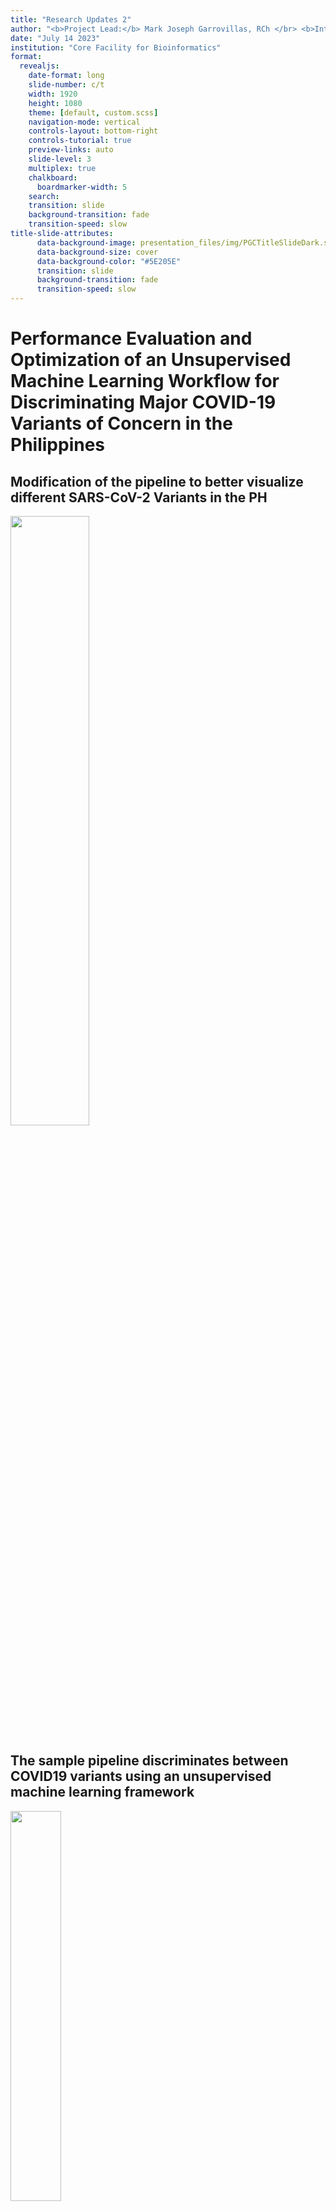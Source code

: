 ```yaml
---
title: "Research Updates 2"
author: "<b>Project Lead:</b> Mark Joseph Garrovillas, RCh </br> <b>Interns:</b> Brylle Joshua Logroño, John Matthew Felices, Yenzy Urson Hebron"
date: "July 14 2023"
institution: "Core Facility for Bioinformatics"
format: 
  revealjs:
    date-format: long
    slide-number: c/t
    width: 1920
    height: 1080
    theme: [default, custom.scss]
    navigation-mode: vertical
    controls-layout: bottom-right
    controls-tutorial: true
    preview-links: auto
    slide-level: 3
    multiplex: true
    chalkboard: 
      boardmarker-width: 5
    search:
    transition: slide
    background-transition: fade
    transition-speed: slow
title-slide-attributes:
      data-background-image: presentation_files/img/PGCTitleSlideDark.svg
      data-background-size: cover
      data-background-color: "#5E205E"
      transition: slide
      background-transition: fade
      transition-speed: slow
---
```


# Performance Evaluation and Optimization of an Unsupervised Machine Learning Workflow for Discriminating Major COVID-19 Variants of Concern in the Philippines{background-color="#5E205E" data-background="presentation_files/img/PGCTitleSlideDark.svg" transition="fade-in slide-out" transition-speed="slow"}

## Modification of the pipeline to better visualize different SARS-CoV-2 Variants in the PH {data-background="presentation_files/img/PGCSlideLight.svg" transition="fade-in slide-out" transition-speed="slow"}
![](presentation_files/img/variants.jpg){.fragment fig-align="center" height=50% width=50%}

## The sample pipeline discriminates between COVID19 variants using an unsupervised machine learning framework {data-background="presentation_files/img/PGCSlideLight.svg" transition="fade-in slide-out" transition-speed="slow"}
![](presentation_files/img/journal.pone.0285719.png){.fragment fig-align="center" height=40% width=40%}

## Which linear algebra library implementation (BLAS,LAPACK,OpenCL,IntelMLK) gives the most optimal runtime for the workflow? {data-background="presentation_files/img/PGCSlideLight.svg" transition="fade-in slide-out" transition-speed="slow"}
![](presentation_files/img/linear-algebra.jpg){.fragment fig-align="center" height=60% width=60%}

## Does processor vulnerability mitigations (Spectre and Meltdown) significantly affect the runtime of the workflow? {data-background="presentation_files/img/PGCSlideLight.svg" transition="fade-in slide-out" transition-speed="slow"}
![](presentation_files/img/spectre_meltdown.png){.fragment fig-align="center" height=60% width=60%}

# Progress Report - Overview {background-color="#447099" data-background="presentation_files/img/PGCTitleSlideDark.svg" transition="slide-in"}

## The team's trello board gives an overview of the team's progress {data-background="presentation_files/img/PGCSlideLight.svg" transition="fade-in slide-out" transition-speed="slow"}

![](presentation_files/img/trello.png){.fragment fig-align="center" height=70% width=70%}

## The burndown chart shows if the team is on track to finish the project on time {data-background="presentation_files/img/PGCSlideLight.svg" transition="fade-in slide-out" transition-speed="slow"}
<iframe src="https://docs.google.com/spreadsheets/d/1e_8Idq3GNALJlM27_xZwYv2O2Rsih5MytwXbmZ9c7TI/edit#gid=0" width=1800px height=900px></iframe>

## The burndown chart shows if the team is on track to finish the project on time {data-background="presentation_files/img/PGCSlideLight.svg" transition="fade-in slide-out" transition-speed="slow"}
<iframe src="https://docs.google.com/spreadsheets/d/1e_8Idq3GNALJlM27_xZwYv2O2Rsih5MytwXbmZ9c7TI/edit#gid=196745742" width=1800px height=900px></iframe>

# Progress Report - Workflow Optimization {background-color="#447099" data-background="presentation_files/img/PGCTitleSlideDark.svg" transition="slide-in"}

## Graph tooltips were improved to include relevant metadata {data-="presentation_files/img/PGCSlideLight.svg" transition="fade-in slide-out" transition-speed="slow"}

# Progress Report - Benchmarking{background-color="#447099" data-background="presentation_files/img/PGCTitleSlideDark.svg" transition="slide-in"}


# Next Steps {background-color="#447099" data-background="presentation_files/img/PGCTitleSlideDark.svg" transition="slide-in"}

## Future Plans {data-background="presentation_files/img/PGCSlideLight.svg" transition="fade-in slide-out" transition-speed="slow"}    

- Goals for Next Week
  - Further improve the plots generated by the pipeline
    - Change the tooltips to show relevant metadata (e.g. region and year of infection)
    - Include ellipses that highlight patterns and clustering shown by the plot.
  - Benchmark Workflow with Spectre and Meltdown Patches Enabled vs. Disabled in Intel Core/AMD Ryzen processors and Windows/Linux OS 
  - Benchmark Computations using OpenBLAS/ATLAS/AMD BLISS/ Intel MKL
- Future Goals
  - Document and Analyze Benchmarking Results
  - Scale up Data and Run in HPC

# References {background-color="#447099" data-background="presentation_files/img/PGCTitleSlideDark.svg" transition="slide-in"}

## References {data-background="presentation_files/img/PGCSlideLight.svg" transition="fade-in slide-out" transition-speed="slow"}

- Research Article:

  - <https://journals.plos.org/plosone/article?id=10.1371/journal.pone.0285719>

- Image Sources:
  - <https://i.ytimg.com/vi/0WDhKCPtbng/maxresdefault.jpg>
  - <https://web.archive.org/web/20180620212658/https://danielmiessler.com/images/Screen-Shot-2018-01-05-at-08.29.00.png>
  - <https://www.docker.com/wp-content/uploads/2022/03/vertical-logo-monochromatic.png>
  - <https://upload.wikimedia.org/wikipedia/commons/thumb/e/e0/Git-logo.svg/1280px-Git-logo.svg.png>
